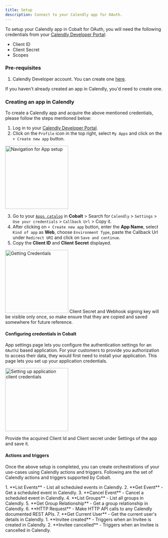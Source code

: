 ```yaml
---
title: Setup
description: Connect to your Calendly app for OAuth.
---
```

To setup your Calendly app in Cobalt for OAuth, you will need the following credentials from your [Calendly Developer Portal](https://developer.calendly.com/):
- Client ID
- Client Secret
- Scopes

### Pre-requisites

1. Calendly Developer account. You can create one [here](https://developer.calendly.com/create-a-developer-account).

<Info>If you haven't already created an app in Calendly, you'd need to create one.</Info>

### Creating an app in Calendly

To create a Calendly app and acquire the above mentioned credentials, please follow the steps mentioned below:

1. Log in to your [Calendly Developer Portal](https://developer.calendly.com/).
2. Click on the `Profile` icon in the top right, select `My Apps` and click on the `+ Create new app` button.
<img height="200" src="/images/Calendly/calendly_navigation.png" alt="Navigation for App setup"/>

3. Go to your [`Apps catalog`](https://app.gocobalt.io/apps) in **Cobalt** > Search for `Calendly` > `Settings` > `Use your credentials` > `Callback Url` > Copy it.
4. After clicking on `+ Create new app` button, enter the **App Name**, select `Kind of app` as **Web**, choose `Environment Type`, paste the Callback Url under `Redirect URI` and click on `Save and continue`.
5. Copy the **Client ID** and **Client Secret** displayed.
<img height="200" src="/images/Calendly/calendly_credentials.png" alt="Getting Credentials"/>

<Warning>
Client Secret and Webhook signing key will be visible only once, so make ensure that they are copied and saved somewhere for future reference.
</Warning>


#### Configuring credentials in Cobalt
App settings page lets you configure the authentication settings for an `OAuth2` based application. For your customers to provide you authorization to access their data,
they would first need to install your application. This page lets you set up your application credentials.

<img height="200" src="/images/Calendly/calendly_cobalt.png" alt="Setting up application client credentials"/>

Provide the acquired Client Id and Client secret under Settings of the app and save it.

#### Actions and triggers
Once the above setup is completed, you can create orchestrations of your use-cases using Calendly actions and triggers. Following are the set of Calendly actions and triggers
supported by Cobalt.

<Tabs>
  <Tab title="Actions">
  <AccordionGroup>
  <Accordion title="Events">
     1. **List Events** - List all scheduled events in Calendly.
     2. **Get Event** - Get a scheduled event in Calendly.
     3. **Cancel Event** - Cancel a scheduled event in Calendly.
     </Accordion>
     <Accordion title="Groups">
     4. **List Groups** - List all groups in Calendly.
     5. **Get Group Relationship** - Get a group relationship in Calendly.
     </Accordion>
     <Accordion title="Others">
     6. **HTTP Request** - Make HTTP API calls to any Calendly documented REST APIs.
     7. **Get Current User** - Get the current user's details in Calendly.
     </Accordion>

  </AccordionGroup>
  </Tab>
  <Tab title="Triggers">
    1. **Invitee created** - Triggers when an Invitee is created in Calendly.
    2. **Invitee cancelled** - Triggers when an Invitee is cancelled in Calendly.
  </Tab>
</Tabs>